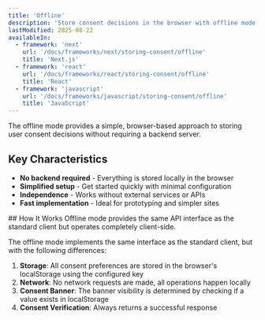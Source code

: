 ```yaml
---
title: 'Offline'
description: 'Store consent decisions in the browser with offline mode, perfect for sites without backend requirements'
lastModified: 2025-08-22
availableIn:
  - framework: 'next'
    url: '/docs/frameworks/next/storing-consent/offline'
    title: 'Next.js'
  - framework: 'react'
    url: '/docs/frameworks/react/storing-consent/offline'
    title: 'React'
  - framework: 'javascript'
    url: '/docs/frameworks/javascript/storing-consent/offline'
    title: 'JavaScript'
---
```


<section id="overview">

The offline mode provides a simple, browser-based approach to storing user consent decisions without requiring a backend server.

## Key Characteristics

- **No backend required** - Everything is stored locally in the browser
- **Simplified setup** - Get started quickly with minimal configuration
- **Independence** - Works without external services or APIs
- **Fast implementation** - Ideal for prototyping and simpler sites

</section>

<section id="how-it-works">
## How It Works

<Callout type="note">
  Offline mode provides the same API interface as the standard client but operates completely client-side.
</Callout>

The offline mode implements the same interface as the standard client, but with the following differences:

1. **Storage**: All consent preferences are stored in the browser's localStorage using the configured key
2. **Network**: No network requests are made, all operations happen locally
3. **Consent Banner**: The banner visibility is determined by checking if a value exists in localStorage
4. **Consent Verification**: Always returns a successful response
</section>